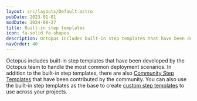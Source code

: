 ```yaml
---
layout: src/layouts/Default.astro
pubDate: 2023-01-01
modDate: 2024-08-27
title: Built-in step templates
icon: fa-solid fa-shapes
description: Octopus includes built-in step templates that have been developed by the Octopus team to handle common deployment scenarios.
navOrder: 40
---
```


Octopus includes built-in step templates that have been developed by the Octopus team to handle the most common deployment scenarios. In addition to the built-in step templates, there are also [Community Step Templates](/docs/projects/community-step-templates/) that have been contributed by the community. You can also use the built-in step templates as the base to create [custom step templates](/docs/projects/custom-step-templates) to use across your projects.

<AddStepToProcess />

